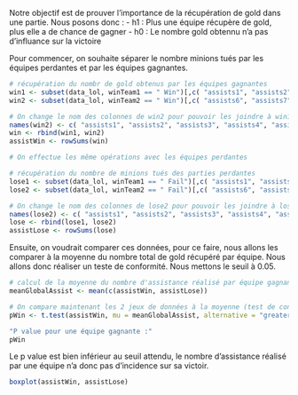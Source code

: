 Notre objectif est de prouver l'importance de la récupération de gold dans une partie. 
Nous posons donc :
- h1 : Plus une équipe récupère de gold, plus elle a de chance de gagner
- h0 : Le nombre gold obtennu n'a pas d'influance sur la victoire

Pour commencer, on souhaite séparer le nombre minions tués par les équipes perdantes et par les équipes gagnantes.

```r
# récupération du nombr de gold obtenus par les équipes gagnantes
win1 <- subset(data_lol, winTeam1 == " Win")[,c( "assists1", "assists2", "assists3", "assists4", "assists5")]
win2 <- subset(data_lol, winTeam2 == " Win")[,c( "assists6", "assists7", "assists8", "assists9", "assists10")]

# On change le nom des colonnes de win2 pour pouvoir les joindre à win1
names(win2) <- c( "assists1", "assists2", "assists3", "assists4", "assists5")
win <- rbind(win1, win2)
assistWin <- rowSums(win)

# On effectue les même opérations avec les équipes perdantes

# récupération du nombre de minions tués des parties perdantes
lose1 <- subset(data_lol, winTeam1 == " Fail")[,c( "assists1", "assists2", "assists3", "assists4", "assists5")]
lose2 <- subset(data_lol, winTeam2 == " Fail")[,c( "assists6", "assists7", "assists8", "assists9", "assists10")]

# On change le nom des colonnes de lose2 pour pouvoir les joindre à lose1
names(lose2) <- c( "assists1", "assists2", "assists3", "assists4", "assists5")
lose <- rbind(lose1, lose2)
assistLose <- rowSums(lose)
```

Ensuite, on voudrait comparer ces données, pour ce faire, nous allons les comparer à la moyenne du nombre total de gold récupéré par équipe. Nous allons donc réaliser un teste de conformité. Nous mettons le seuil à 0.05.

```r
# calcul de la moyenne du nombre d'assistance réalisé par équipe gagnante ou perdante
meanGlobalAssist <- mean(c(assistWin, assistLose))

# On compare maintenant les 2 jeux de données à la moyenne (test de conformité)
pWin <- t.test(assistWin, mu = meanGlobalAssist, alternative = "greater")$p.value

"P value pour une équipe gagnante :"
pWin

```

Le p value est bien inférieur au seuil attendu, le nombre d'assistance réalisé par une équipe n'a donc pas d'incidence sur sa victoir.

```r
boxplot(assistWin, assistLose)
```
